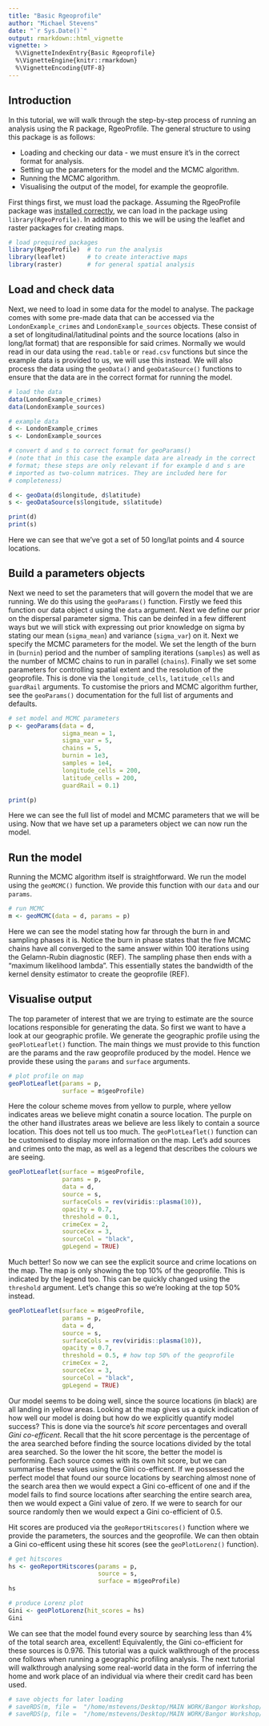 ```yaml
---
title: "Basic Rgeoprofile"
author: "Michael Stevens"
date: "`r Sys.Date()`"
output: rmarkdown::html_vignette
vignette: >
  %\VignetteIndexEntry{Basic Rgeoprofile}
  %\VignetteEngine{knitr::rmarkdown}
  %\VignetteEncoding{UTF-8}
---
```


## Introduction

In this tutorial, we will walk through the step-by-step process of running an analysis using the R package, RgeoProfile. The general structure to using this package is as follows:

* Loading and checking our data - we must ensure it's in the correct format for analysis. 
* Setting up the parameters for the model and the MCMC algorithm.
* Running the MCMC algorithm. 
* Visualising the output of the model, for example the geoprofile.   

First things first, we must load the package. Assuming the RgeoProfile package was [installed correctly](https://michael-stevens-27.github.io/Rgeoprofile/articles/installation.html), we can load in the package using `library(RgeoProfile)`. In addition to this we will be using the leaflet and raster packages for creating maps.  

```r
# load prequired packages
library(RgeoProfile)  # to run the analysis
library(leaflet)      # to create interactive maps
library(raster)       # for general spatial analysis
```

## Load and check data

Next, we need to load in some data for the model to analyse. The package comes with some pre-made data that can be accessed via the `LondonExample_crimes` and `LondonExample_sources` objects. These consist of a set of longitudinal/latitudinal points and the source locations (also in long/lat format) that are responsible for said crimes. Normally we would read in our data using the `read.table` or `read.csv` functions but since the example data is provided to us, we will use this instead. We will also process the data using the `geoData()` and `geoDataSource()` functions to ensure that the data are in the correct format for running the model.    
 
```r
# load the data 
data(LondonExample_crimes)
data(LondonExample_sources)

# example data
d <- LondonExample_crimes
s <- LondonExample_sources

# convert d and s to correct format for geoParams()
# (note that in this case the example data are already in the correct
# format; these steps are only relevant if for example d and s are 
# imported as two-column matrices. They are included here for
# completeness)

d <- geoData(d$longitude, d$latitude)
s <- geoDataSource(s$longitude, s$latitude)

print(d)
print(s)
```

Here we can see that we've got a set of 50 long/lat points and 4 source locations. 

## Build a parameters objects

Next we need to set the parameters that will govern the model that we are running. We do this using the `geoParams()` function. Firstly we feed this function our data object `d` using the `data` argument. Next we define our prior on the dispersal parameter sigma. This can be deinfed in a few different ways but we will stick with expressing out prior knowledge on sigma by stating our mean (`sigma_mean`) and variance (`sigma_var`) on it. Next we specify the MCMC parameters for the model. We set the length of the burn in (`burnin`) period and the number of sampling iterations (`samples`) as well as the number of MCMC chains to run in parallel (`chains`). Finally we set some parameters for controlling spatial extent and the resolution of the geoprofile. This is done via the `longitude_cells`, `latitude_cells` and `guardRail` arguments. To customise the priors and MCMC algorithm further, see the `geoParams()` documentation for the full list of arguments and defaults.  

```r
# set model and MCMC parameters
p <- geoParams(data = d, 
               sigma_mean = 1, 
               sigma_var = 5, 
               chains = 5, 
               burnin = 1e3, 
               samples = 1e4,
               longitude_cells = 200, 
               latitude_cells = 200, 
               guardRail = 0.1)

print(p)
```

Here we can see the full list of model and MCMC parameters that we will be using. Now that we have set up a parameters object we can now run the model. 

## Run the model

Running the MCMC algorithm itself is straightforward. We run the model using the `geoMCMC()` function. We provide this function with our `data` and our `params`. 

```r

# run MCMC
m <- geoMCMC(data = d, params = p)
```

Here we can see the model stating how far through the burn in and sampling phases it is. Notice the burn in phase states that the five MCMC chains have all converged to the same answer within 100 iterations using the Gelamn-Rubin diagnostic (REF). The sampling phase then ends with a "maximum likelihood lambda". This essentially states the bandwidth of the kernel density estimator to create the geoprofile (REF). 
    
## Visualise output

The top parameter of interest that we are trying to estimate are the source locations responsible for generating the data. So first we want to have a look at our geographic profile. We generate the geographic profile using the `geoPlotLeaflet()` function. The main things we must provide to this function are the params and the raw geoprofile produced by the model. Hence we provide these using the `params` and `surface` arguments. 

```r
# plot profile on map
geoPlotLeaflet(params = p,
               surface = m$geoProfile)
```

Here the colour scheme moves from yellow to purple, where yellow indicates areas we believe might conatin a source location. The purple on the other hand illustrates areas we believe are less likely to contain a source location. This does not tell us too much. The `geoPlotLeaflet()` function can be customised to display more information on the map. Let's add sources and crimes onto the map, as well as a legend that describes the colours we are seeing. 

```r
geoPlotLeaflet(surface = m$geoProfile,
               params = p,
               data = d, 
               source = s, 
               surfaceCols = rev(viridis::plasma(10)),
               opacity = 0.7,
               threshold = 0.1,
               crimeCex = 2,
               sourceCex = 3,
               sourceCol = "black",
               gpLegend = TRUE)                       
```

Much better! So now we can see the explicit source and crime locations on the map. The map is only showing the top 10\% of the geoprofile. This is indicated by the legend too. This can be quickly changed using the `threshold` argument. Let's change this so we're looking at the top 50\% instead.

```r
geoPlotLeaflet(surface = m$geoProfile,
               params = p,
               data = d, 
               source = s, 
               surfaceCols = rev(viridis::plasma(10)),
               opacity = 0.7,
               threshold = 0.5, # how top 50% of the geoprofile
               crimeCex = 2,
               sourceCex = 3,
               sourceCol = "black",
               gpLegend = TRUE)                       
```
 
Our model seems to be doing well, since the source locations (in black) are all landing in yellow areas. Looking at the map gives us a quick indication of how well our model is doing but how do we explicitly quantify model success? This is done via the source's *hit score* percentages and overall *Gini co-efficent*. Recall that the hit score percentage is the percentage of the area searched before finding the source locations divided by the total area searched. So the lower the hit score, the better the model is performing. Each source comes with its own hit score, but we can summarise these values using the Gini co-efficent. If we possessed the perfect model that found our source locations by searching almost none of the search area then we would expect a Gini co-efficent of one and if the model fails to find source locations after searching the entire search area, then we would expect a Gini value of zero. If we were to search for our source randomly then we would expect a Gini co-efficient of 0.5.

Hit scores are produced via the `geoReportHitscores()` function where we provide the parameters, the sources and the geoprofile. We can then obtain a Gini co-efficent using these hit scores (see the `geoPlotLorenz()` function).

```r

# get hitscores
hs <- geoReportHitscores(params = p, 
                         source = s, 
                         surface = m$geoProfile)
hs

# produce Lorenz plot
Gini <- geoPlotLorenz(hit_scores = hs)
Gini
```

We can see that the model found every source by searching less than 4\% of the total search area, excellent! Equivalently, the Gini co-efficient for these sources is 0.976. This tutorial was a quick walkthrough of the process one follows when running a geographic profiling analysis. The next tutorial will walkthrough analysing some real-world data in the form of inferring the home and work place of an individual via where their credit card has been used.  

```r
# save objects for later loading
# saveRDS(m, file =  "/home/mstevens/Desktop/MAIN WORK/Bangor Workshop/Rgeoprofile/inst/extdata/mcmc_object.rds")
# saveRDS(p, file =  "/home/mstevens/Desktop/MAIN WORK/Bangor Workshop/Rgeoprofile/inst/extdata/params_object.rds")
```
